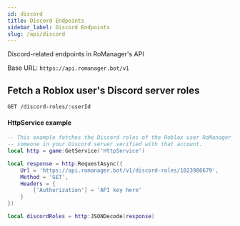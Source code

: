 ```yaml
---
id: discord
title: Discord Endpoints
sidebar_label: Discord Endpoints
slug: /api/discord
---
```


Discord-related endpoints in RoManager's API

Base URL: `https://api.romanager.bot/v1`


## Fetch a Roblox user's Discord server roles

```http
GET /discord-roles/:userId
```

#### HttpService example

```lua
-- This example fetches the Discord roles of the Roblox user RoManager_Bot (id 1823986679), if there were
-- someone in your Discord server verified with that account.
local http = game:GetService('HttpService')

local response = http:RequestAsync({
	Url = 'https://api.romanager.bot/v1/discord-roles/1823986679',
	Method = 'GET',
	Headers = {
		['Authorization'] = 'API key here'
	}
})

local discordRoles = http:JSONDecode(response)
```
